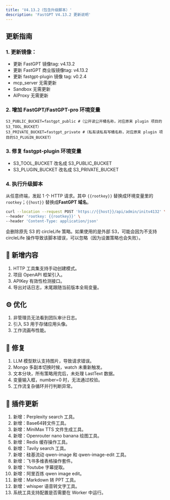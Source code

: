 ```yaml
---
title: 'V4.13.2（包含升级脚本）'
description: 'FastGPT V4.13.2 更新说明'
---
```


## 更新指南

### 1. 更新镜像：

- 更新 FastGPT 镜像tag: v4.13.2
- 更新 FastGPT 商业版镜像tag: v4.13.2
- 更新 fastgpt-plugin 镜像 tag: v0.2.4
- mcp_server 无需更新
- Sandbox 无需更新
- AIProxy 无需更新

### 2. 增加 FastGPT/FastGPT-pro 环境变量

```
S3_PUBLIC_BUCKET=fastgpt_public #（公开读公开桶名称，对应原来 plugin 项目的S3_TOOL_BUCKET）
S3_PRIVATE_BUCKET=fastgpt_private #（私有读私有写桶名称，对应原来 plugin 项目的S3_PLUGIN_BUCKET）
```

### 3. 修复 fastgpt-plugin 环境变量

- S3_TOOL_BUCKET 改名成 S3_PUBLIC_BUCKET
- S3_PLUGIN_BUCKET 改名成 S3_PRIVATE_BUCKET

### 4. 执行升级脚本

从任意终端，发起 1 个 HTTP 请求。其中 `{{rootkey}}` 替换成环境变量里的 `rootkey`；`{{host}}` 替换成**FastGPT 域名**。

```bash
curl --location --request POST 'https://{{host}}/api/admin/initv4132' \
--header 'rootkey: {{rootkey}}' \
--header 'Content-Type: application/json'
```

会删除原先 S3 的 circleLife 策略。如果使用的是外部 S3，可能会因为不支持 circleLife 操作导致该脚本错误，可以忽略（因为设置策略也会失败）。


## 🚀 新增内容

1. HTTP 工具集支持手动创建模式。
2. 项目 OpenAPI 框架引入。
3. APIKey 有效性检测接口。
4. 导出对话日志，末尾跟随当前版本全局变量。

## ⚙️ 优化

1. 非管理员无法看到团队审计日志。
2. 引入 S3 用于存储应用头像。
3. 工作流画布性能。

## 🐛 修复

1. LLM 模型默认支持图片，导致请求错误。
2. Mongo 多副本切换时候，watch 未重新触发。
3. 文本分块，所有策略用完后，未处理 LastText 数据。
4. 变量输入框，number=0 时，无法通过校验。
5. 工作流复杂循环并行判断异常。

## 🔨 插件更新

1. 新增：Perplexity search 工具。
2. 新增：Base64转文件工具。
3. 新增：MiniMax TTS 文件生成工具。
4. 新增：Openrouter nano banana 绘图工具。
5. 新增：Redis 缓存操作工具。
6. 新增：Tavily search 工具。
7. 新增：硅基流动 qwen-image 和 qwen-image-edit 工具。
8. 新增：飞书多维表格操作套件。
9. 新增：Youtube 字幕提取。
10. 新增：阿里百炼 qwen image edit。
11. 新增：Markdown 转 PPT 工具。
12. 新增：whisper 语音转文字工具。
13. 系统工具支持配置是否需要在 Worker 中运行。
